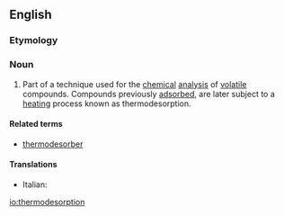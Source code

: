 ==English==

===Etymology===
{{prefix|thermo|desorption|lang=en}}

===Noun===
{{en-noun}}

# {{label|en|chemistry|analytical chemistry}} Part of a technique used for the [[chemical]] [[analysis]] of [[volatile]] compounds. Compounds previously [[adsorbed]], are later subject to a [[heating]] process known as thermodesorption.

====Related terms====
* [[thermodesorber]]

====Translations====
{{trans-top}}
* Italian: {{t|it|termodesorbimento|m}}
{{trans-mid}}
{{trans-bottom}}

[[io:thermodesorption]]